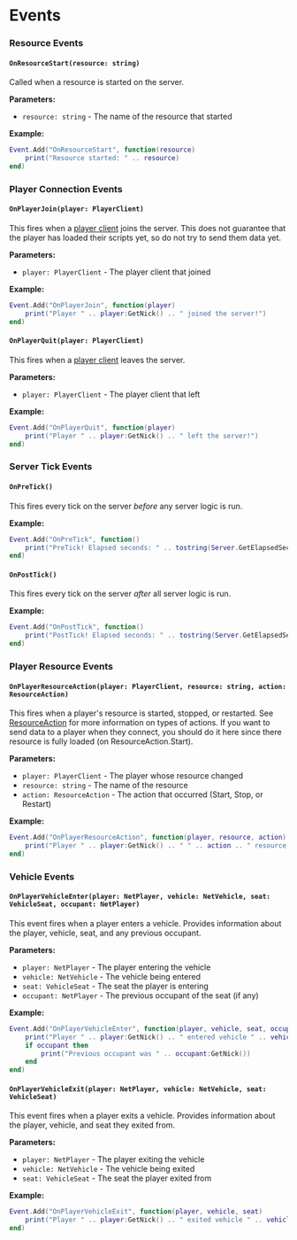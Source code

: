 # Events

### Resource Events

#### `OnResourceStart(resource: string)`

Called when a resource is started on the server.

**Parameters:**
- `resource: string` - The name of the resource that started

**Example:**
```lua
Event.Add("OnResourceStart", function(resource)
    print("Resource started: " .. resource)
end)
```

### Player Connection Events

#### `OnPlayerJoin(player: PlayerClient)`

This fires when a [player client](./playerclient) joins the server. This does not guarantee that the player has loaded their scripts yet, so do not try to send them data yet.

**Parameters:**
- `player: PlayerClient` - The player client that joined

**Example:**
```lua
Event.Add("OnPlayerJoin", function(player)
    print("Player " .. player:GetNick() .. " joined the server!")
end)
```

#### `OnPlayerQuit(player: PlayerClient)`

This fires when a [player client](./playerclient) leaves the server.

**Parameters:**
- `player: PlayerClient` - The player client that left

**Example:**
```lua
Event.Add("OnPlayerQuit", function(player)
    print("Player " .. player:GetNick() .. " left the server!")
end)
```

### Server Tick Events

#### `OnPreTick()`

This fires every tick on the server _before_ any server logic is run.

**Example:**
```lua
Event.Add("OnPreTick", function()
    print("PreTick! Elapsed seconds: " .. tostring(Server.GetElapsedSeconds()))
end)
```

#### `OnPostTick()`

This fires every tick on the server _after_ all server logic is run.

**Example:**
```lua
Event.Add("OnPostTick", function()
    print("PostTick! Elapsed seconds: " .. tostring(Server.GetElapsedSeconds()))
end)
```

### Player Resource Events

#### `OnPlayerResourceAction(player: PlayerClient, resource: string, action: ResourceAction)`

This fires when a player's resource is started, stopped, or restarted. See [ResourceAction](/shared-api/resources/resourceaction) for more information on types of actions. If you want to send data to a player when they connect, you should do it here since there resource is fully loaded (on ResourceAction.Start).

**Parameters:**
- `player: PlayerClient` - The player whose resource changed
- `resource: string` - The name of the resource
- `action: ResourceAction` - The action that occurred (Start, Stop, or Restart)

**Example:**
```lua
Event.Add("OnPlayerResourceAction", function(player, resource, action)
    print("Player " .. player:GetNick() .. " " .. action .. " resource " .. resource)
end)
```

### Vehicle Events

#### `OnPlayerVehicleEnter(player: NetPlayer, vehicle: NetVehicle, seat: VehicleSeat, occupant: NetPlayer)`

This event fires when a player enters a vehicle. Provides information about the player, vehicle, seat, and any previous occupant.

**Parameters:**
- `player: NetPlayer` - The player entering the vehicle
- `vehicle: NetVehicle` - The vehicle being entered
- `seat: VehicleSeat` - The seat the player is entering
- `occupant: NetPlayer` - The previous occupant of the seat (if any)

**Example:**
```lua
Event.Add("OnPlayerVehicleEnter", function(player, vehicle, seat, occupant)
    print("Player " .. player:GetNick() .. " entered vehicle " .. vehicle:GetId() .. " in seat " .. tostring(seat))
    if occupant then
        print("Previous occupant was " .. occupant:GetNick())
    end
end)
```

#### `OnPlayerVehicleExit(player: NetPlayer, vehicle: NetVehicle, seat: VehicleSeat)`

This event fires when a player exits a vehicle. Provides information about the player, vehicle, and seat they exited from.

**Parameters:**
- `player: NetPlayer` - The player exiting the vehicle
- `vehicle: NetVehicle` - The vehicle being exited
- `seat: VehicleSeat` - The seat the player exited from

**Example:**
```lua
Event.Add("OnPlayerVehicleExit", function(player, vehicle, seat)
    print("Player " .. player:GetNick() .. " exited vehicle " .. vehicle:GetId() .. " from seat " .. tostring(seat))
end)
```
